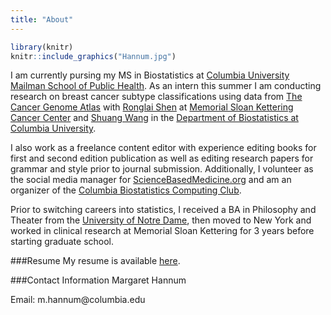 ```yaml
---
title: "About"
---
```





```r
library(knitr)
knitr::include_graphics("Hannum.jpg")
```

I am currently pursing my MS in Biostatistics at [Columbia University Mailman School of Public Health](https://www.mailman.columbia.edu/). As an intern this summer I am conducting research on breast cancer subtype classifications using data from [The Cancer Genome Atlas](https://cancergenome.nih.gov/) with [Ronglai Shen](https://www.mskcc.org/profile/ronglai-shen) at [Memorial Sloan Kettering Cancer Center](https://www.mskcc.org/) and [Shuang Wang](https://www.mailman.columbia.edu/people/our-faculty/sw2206) in the [Department of Biostatistics at Columbia University](https://www.mailman.columbia.edu/become-student/departments/biostatistics).

I also work as a freelance content editor with experience editing books for first and second edition publication as well as editing research papers for grammar and style prior to journal submission. Additionally, I volunteer as the social media manager for [ScienceBasedMedicine.org](https://sciencebasedmedicine.org/) and am an organizer of the [Columbia Biostatistics Computing Club](https://columbia-computing-club.github.io/).

Prior to switching careers into statistics, I received a BA in Philosophy and Theater from the [University of Notre Dame](https://www.nd.edu/), then moved to New York and worked in clinical research at Memorial Sloan Kettering for 3 years before starting graduate school. 

###Resume
My resume is available <a href="Downloads/Hannum Resume 2017June06.pdf">here</a>.

###Contact Information
Margaret Hannum

Email: m.hannum@columbia.edu